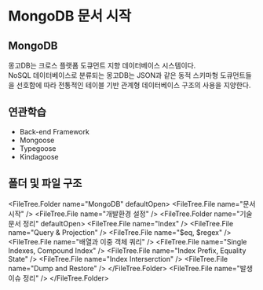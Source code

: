
# MongoDB 문서 시작

## MongoDB

몽고DB는 크로스 플랫폼 도큐먼트 지향 데이터베이스 시스템이다.  
NoSQL 데이터베이스로 분류되는 몽고DB는 JSON과 같은 동적 스키마형 도큐먼트들을 선호함에 따라 전통적인 테이블 기반 관계형 데이터베이스 구조의 사용을 지양한다.

## 연관학습

- Back-end Framework
- Mongoose
- Typegoose
- Kindagoose

## 폴더 및 파일 구조

<FileTree.Folder name="MongoDB" defaultOpen>
  <FileTree.File name="문서 시작" />
  <FileTree.File name="개발환경 설정" />
  <FileTree.Folder name="기술문서 정리" defaultOpen>
    <FileTree.File name="Index" />
    <FileTree.File name="Query & Projection" />
    <FileTree.File name="$eq, $regex" />
    <FileTree.File name="배열과 이중 객체 쿼리" />
    <FileTree.File name="Single Indexes, Compound Index" />
    <FileTree.File name="Index Prefix, Equality State" />
    <FileTree.File name="Index Interserction" />
    <FileTree.File name="Dump and Restore" />
  </FileTree.Folder>
  <FileTree.File name="발생이슈 정리" />
</FileTree.Folder>
